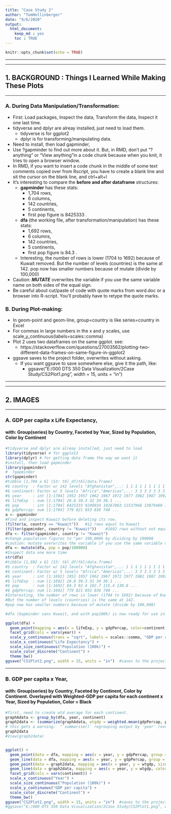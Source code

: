 ```yaml
---
title: "Case Study 2"
author: "TomHollinberger"
date: "9/6/2020"
output: 
  html_document:
    keep_md : yes
    toc : TRUE
---
```


```r
knitr::opts_chunk$set(echo = TRUE)
```
___________________________________ 
___________________________________ 


## 1. **BACKGROUND** : Things I Learned While Making These Plots
___________________________________ 

### A. During Data Manipulation/Transformation:
* First: Load packages, Inspect the data, Transform the data, Inspect it one last time.
* tidyverse and dplyr are alreay installed, just need to load them.
  + tidyverse is for ggplot2
  + dplyr is for transforming/manipulating data.
* Need to install, then load gapminder, 
* Use ?gapminder to find out more about it.  But, in RMD, don't put "?anything" or "View anything"in a code chunk because when you knit, it tries to open a browser window.
* In RMD, if you want to insert a code chunk in the middle of some text comments copied over from Rscript, you have to create a blank line and sit the cursor on the blank line, and ctrl+alt+I 
* It's interesting to compare the **before and after dataframe** structures:
  + **gapminder** has these stats: 
      - 1,704 rows, 
      - 6 columns, 
      - 142 countries, 
      - 5 continents, 
      - first pop figure is 8425333 .
  + **dfa** (the working file, after transformation/manipulation) has these stats: 
      - 1,692 rows, 
      - 6 columns, 
      - 142 countries, 
      - 5 continents, 
      - first pop figure is 84.3 . 
  + Interesting, the number of rows is lower (1704 to 1692) because of Kuwait removed. But the number of levels (countries) is the same at 142.  pop now has smaller numbers because of mutate (divide by 100,000)
* Caution: ***MUTATE*** overwrites the variable if you use the same variable name on both sides of the equal sign.
* Be careful about cut/paste of code with quote marks from word.doc or a browser into R-script.  You'll probably have to retype the quote marks.


### B. During Plot-making:
* In geom-point and geom-line,  group=country is like series=country in Excel
* For commas in large numbers in the x and y scales, use scale_y_continuous(labels=scales::comma)
* Plot 2 uses two dataframes on the same ggplot.  see:
  + https://stackoverflow.com/questions/27003562/plotting-two-different-data-frames-on-same-figure-in-ggplot2
* ggsave saves to the project folder, overwrites without asking.  
  + If you want ggsave to save somewhere else, give it the path, like:
    - ggsave("E:/000 DTS 350 Data Visualization/2Case Study/CS2Plot1.png", width = 15, units = "in")
    
    
___________________________________ 
___________________________________ 


## 2. **IMAGES**
___________________________________ 

### A. GDP per capita x Life Expectancy, 
#### with:  Group(series) by Country, Faceted by Year, Sized by Population, Color by Continent

```r
#tidyverse and dplyr are alreay installed, just need to load
library(tidyverse) # for ggplot2
library(dplyr) # for getting data frame the way we want it
#install, then load gapminder
library(gapminder)
#  ?gapminder
str(gapminder)
#tibble [1,704 x 6] (S3: tbl_df/tbl/data.frame)
#$ country  : Factor w/ 142 levels "Afghanistan",..: 1 1 1 1 1 1 1 1 1 1 ...
#$ continent: Factor w/ 5 levels "Africa","Americas",..: 3 3 3 3 3 3 3 3 3 3 ...
#$ year     : int [1:1704] 1952 1957 1962 1967 1972 1977 1982 1987 1992 1997 ...
#$ lifeExp  : num [1:1704] 28.8 30.3 32 34 36.1 ...
#$ pop      : int [1:1704] 8425333 9240934 10267083 11537966 13079460 14880372 12881816 13867957 16317921 22227415 ...
#$ gdpPercap: num [1:1704] 779 821 853 836 740 ...
a <- gapminder
#Find and inspect Kuwait before deleting its row.
(filter(a, country == "Kuwait"))   #12 rows equal to Kuwait
(filter(gapminder, country != "Kuwait"))    #1692 rows without not equal to Kuwait
dfa <- filter(gapminder, country != "Kuwait")
#change population figures to "per 100,000k by dividing by 100000
#caution: mutate overwrites the variable if you use the same variable name on both sides of the equal sign.
dfa <- mutate(dfa, pop = pop/100000) 
#Inspect data one more time
str(dfa)
#tibble [1,692 x 6] (S3: tbl_df/tbl/data.frame)
#$ country  : Factor w/ 142 levels "Afghanistan",..: 1 1 1 1 1 1 1 1 1 1 ...
#$ continent: Factor w/ 5 levels "Africa","Americas",..: 3 3 3 3 3 3 3 3 3 3 ...
#$ year     : int [1:1692] 1952 1957 1962 1967 1972 1977 1982 1987 1992 1997 ...
#$ lifeExp  : num [1:1692] 28.8 30.3 32 34 36.1 ...
#$ pop      : num [1:1692] 84.3 92.4 102.7 115.4 130.8 ...
#$ gdpPercap: num [1:1692] 779 821 853 836 740 ...
#Interesting, the number of rows is lower (1704 to 1692) because of Kuwait removed.
#But the number of levels (countries) is the same at 142.
#pop now has smaller numbers because of mutate (divide by 100,000)

#dfa (Gapminder sans Kuwait, and with pop100k) is now ready for use in plotting

ggplot(dfa) + 
  geom_point(mapping = aes(x = lifeExp, y = gdpPercap, color=continent, size = pop)) +
  facet_grid(cols = vars(year)) +  
  scale_y_continuous(trans = "sqrt", labels = scales::comma, "GDP per capita") +    #be careful about cut/paste of quote marks
  scale_x_continuous("Life Expectancy") +
  scale_size_continuous("Population (100k)") +
  scale_color_discrete("Continent") +
  theme_bw()
ggsave("CS1Plot2.png", width = 15, units = "in")  #saves to the project folder, overwrites without asking  
```


___________________________________

### B. GDP per capita x Year, 
#### with: Group(series) by Country, Faceted by Continent, Color by Continent.  Overlayed with Weighted-GDP per capita for each continent x Year, Sized by Population, Color = Black
```r
#first, need to create wtd average for each continent.
graphAdata <- group_by(dfa, year, continent)
graph2data <- (summarize(graphAdata, wtgdp = weighted.mean(gdpPercap, pop, na.rm = TRUE), contsumpop = sum(pop, na.rm = TRUE)))
# this gets a warning:  "`summarise()` regrouping output by 'year' (override with `.groups` argument)
graph2data
#View(graph2data)


ggplot() +
  geom_point(data = dfa, mapping = aes(x = year, y = gdpPercap, group = country, color=continent)) +  #group=country is like series=country in Excel
  geom_line(data = dfa, mapping = aes(x = year, y = gdpPercap, group = country, color=continent)) +
  geom_point(data = graph2data, mapping = aes(x = year, y = wtgdp, size = contsumpop),color = "black") +
  geom_line(data = graph2data, mapping = aes(x = year, y = wtgdp, color=continent)) +
  facet_grid(cols = vars(continent)) +  
  scale_x_continuous("Year") +
  scale_size_continuous("Population (100k)") +
  scale_y_continuous("GDP per capita") +
  scale_color_discrete("Continent") +
  theme_bw()
ggsave("CS2Plot2.png", width = 15, units = "in")  #saves to the project folder, overwrites without asking
#ggsave("E:/000 DTS 350 Data Visualization/2Case Study/CS2Plot1.png", width = 15, units = "in")

```



